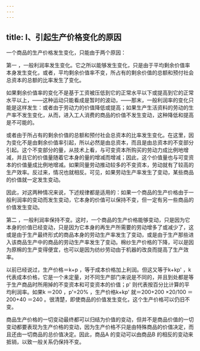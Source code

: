 ```yaml
---
---
---
```

title: I、引起生产价格变化的原因
---




一个商品的生产价格发生变化，只能由于两个原因：

第一 ，一般利润率发生变化。它之所以能够发生变化，只是由于平均剩余价值率本身发生变化，或者，平均剩余价值率不变，所占有的剩余价值的总额和预付社会总资本的总额的比率发生了变化。

如果剩余价值率的变化不是基于工资被压低到它的正常水平以下或提高到它的正常水平以上，——这种运动只能看成是暂时的波动，——那末，一般利润率的变化只能是这样发生：或者由于劳动力的价值降低或提高；如果生产生活资料的劳动的生产率不发生变化，从而，进入工人消费的商品的价值不发生变动，这种降低和提高是不可能的。

或者由于所占有的剩余价值的总额和预付社会总资本的比率发生变化。在这里，因为变化不是由剩余价值率引起，所以必然是由总资本，而且是由总资本的不变部分引起。这个不变部分的量，从技术上看，与可变资本所购买的劳动力成比例地增减，并且它的价值量随着它本身的量的增减而增减；因此，这个价值量也与可变资本的价值量成比例地增减。如果同量劳动推动较多的不变资本，劳动就有了较高的生产效率。反过来，情况也就相反。可见，如果劳动生产率发生了变动，某些商品的价值就一定发生变动。

因此，对这两种情况来说，下述规律都是适用的：如果一个商品的生产价格由于一般利润率的变动而发生变动，它本身的价值可以保持不变，但一定有另一些商品的价值发生变动。

第二 ，一般利润率保持不变。这时，一个商品的生产价格能够变动，只是因为它本身的价值已经变动，只是因为它本身的再生产所需要的劳动增多了或减少了，这或是由于生产最终形式的商品本身的劳动生产率发生了变动，或是由于生产那些进入该商品生产中的商品的劳动生产率发生了变动。棉纱生产价格的下降，可以是因为原棉的生产变得便宜，也可以是因为纺纱劳动由于机器的改良而提高了生产效率。

以前已经说过，生产价格＝k+p ，等于成本价格加上利润。但这又等于k+kp' ，k 代表成本价格，它是一个未定量，对不同生产部门来说是不同的，并且到处都是等于生产商品时所用掉的不变资本和可变资本的价值；p' 则代表按百分比计算的平均利润率。如果k ＝200 ，p'=20% ，生产价格k+kp' 就＝200+200 ×20/100 ＝200+40 ＝240 。很清楚，即使商品的价值发生变化，这个生产价格可以仍旧不变。

商品生产价格的一切变动最终都可以归结为价值的变动，但并不是商品价值的一切变动都要表现为生产价格的变动，因为生产价格不只是由特殊商品的价值决定，而且还由一切商品的总价值决定。因此，商品A 的变动可以由商品B 的相反的变动来抵销，以致一般关系仍保持不变。